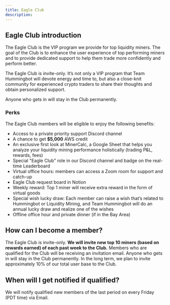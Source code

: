 ```yaml
---
title: Eagle Club
description:
---
```


## Eagle Club introduction

The Eagle Club is the VIP program we provide for top liquidity miners. The goal of the Club is to enhance the user experience of top performing miners and to provide dedicated support to help them trade more confidently and perform better.

The Eagle Club is invite-only. It’s not only a VIP program that Team Hummingbot will devote energy and time to, but also a close-knit community for experienced crypto traders to share their thoughts and obtain personalized support.

Anyone who gets in will stay in the Club permanently.

### Perks

The Eagle Club members will be eligible to enjoy the following benefits:

- Access to a private priority support Discord channel
- A chance to get **$5,000** AWS credit
- An exclusive first look at MinerCalc, a Google Sheet that helps you analyze your liquidity mining performance holistically (trading P&L, rewards, fees)
- Special "Eagle Club" role in our Discord channel and badge on the real-time Leaderboard
- Virtual office hours: members can access a Zoom room for support and catch-up
- Eagle Club request board in Notion
- Weekly reward: Top 1 miner will receive extra reward in the form of virtual goods
- Special wish lucky draw: Each member can raise a wish that’s related to Hummingbot or Liquidity Mining, and Team Hummingbot will do an annual lucky draw and realize one of the wishes
- Offline office hour and private dinner (if in the Bay Area)

## How can I become a member?

The Eagle Club is invite-only. **We will invite new top 10 miners (based on rewards earned) of each past week to the Club.** Members who are qualified for the Club will be receiving an invitation email. Anyone who gets in will stay in the Club permanently. In the long term, we plan to invite approximately 10% of our total user base to the Club.

## When will I get notified if qualified?

We will notify qualified new members of the last period on every Friday (PDT time) via Email.
